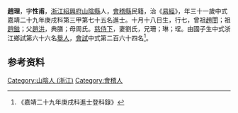 {{明清人物信息框
| 姓名 = 趙理
| 原名 =
| 圖片名稱= 
| 圖片大小 =
| 圖片說明 = 
| 最高職務 =
| 國家 = 大明 
| 爵位 =
| 籍貫 = [[浙江|浙江]][[紹興府|紹興府]][[山陰縣|山陰縣]]<br>[[會稽縣|會稽縣]]民籍
| 族裔 = 
| 字號 = 
| 諡號 =
| 出生日期 = 十月十八日
| 出生地點 = 
| 逝世日期 = 卒年不詳 
| 逝世地點 =
| 墓葬 =
| 配偶 = 劉氏
| 親屬 = 曾祖[[趙誾|趙誾]]，祖[[趙鎡|趙鎡]]，父[[趙洪|趙洪]]，母周氏
| 出身 =
* 嘉靖二十九年庚戌科同進士出身
| 經歷 =
| 著作 = 
}}
'''趙理'''{{BD|1520年||？年||}}，字'''性甫'''，[[浙江|浙江]][[紹興府|紹興府]][[山陰縣|山陰縣]]人，[[會稽縣|會稽縣]]民籍，治《[[易經|易經]]》，年三十一歲中式嘉靖二十九年庚戌科第三甲第七十五名進士。十月十八日生，行七，曾祖[[趙誾|趙誾]]；祖[[趙鎡|趙鎡]]；父[[趙洪|趙洪]]，典膳；母周氏。[[慈侍下|慈侍下]]，妻劉氏，兄珊；琳；珵。由國子生中式浙江鄉試第六十六名[[舉人|舉人]]，[[會試|會試]]中式第二百六十四名<ref>《嘉靖二十九年庚戌科進士登科錄》</ref>。

== 参考资料 ==
{{reflist}}

{{嘉靖二十九年庚戌科殿试金榜}}

{{Authority control}}
{{DEFAULTSORT:}}
[[Category:山陰人_(浙江)|Category:山陰人 (浙江)]]
[[Category:會稽人|Category:會稽人]]


{{明朝人物小作品}}